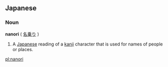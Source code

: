 ==Japanese==
===Noun===
'''nanori''' ( [[名乗り]] )
#A [[Japanese]] reading of a [[kanji]] character that is used for names of people or places.

[[pl:nanori]]